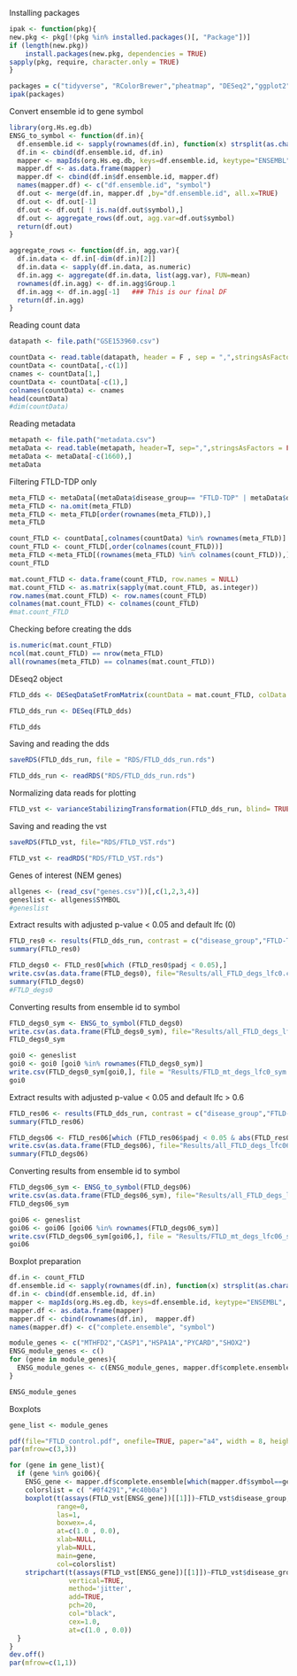 
Installing packages 

```{r}
ipak <- function(pkg){
new.pkg <- pkg[!(pkg %in% installed.packages()[, "Package"])]
if (length(new.pkg)) 
    install.packages(new.pkg, dependencies = TRUE)
sapply(pkg, require, character.only = TRUE)
}
```

```{r}
packages = c("tidyverse", "RColorBrewer","pheatmap", "DESeq2","ggplot2","lubridate", "tidyr","stringr","org.Hs.eg.db")
ipak(packages)
```


Convert ensemble id to gene symbol 

```{r}
library(org.Hs.eg.db)
ENSG_to_symbol <- function(df.in){
  df.ensemble.id <- sapply(rownames(df.in), function(x) strsplit(as.character(x),"\\.")[[1]][1])
  df.in <- cbind(df.ensemble.id, df.in)
  mapper <- mapIds(org.Hs.eg.db, keys=df.ensemble.id, keytype="ENSEMBL", column="SYMBOL", multiVals="first")
  mapper.df <- as.data.frame(mapper)
  mapper.df <- cbind(df.in$df.ensemble.id, mapper.df)
  names(mapper.df) <- c("df.ensemble.id", "symbol")
  df.out <- merge(df.in, mapper.df ,by="df.ensemble.id", all.x=TRUE)
  df.out <- df.out[-1]
  df.out <- df.out[ ! is.na(df.out$symbol),]
  df.out <- aggregate_rows(df.out, agg.var=df.out$symbol)
  return(df.out)
}
```

```{r}
aggregate_rows <- function(df.in, agg.var){
  df.in.data <- df.in[-dim(df.in)[2]]
  df.in.data <- sapply(df.in.data, as.numeric)
  df.in.agg <- aggregate(df.in.data, list(agg.var), FUN=mean)
  rownames(df.in.agg) <- df.in.agg$Group.1
  df.in.agg <- df.in.agg[-1]   ### This is our final DF
  return(df.in.agg)
}
```


Reading count data 

```{r}

datapath <- file.path("GSE153960.csv")

countData <- read.table(datapath, header = F , sep = ",",stringsAsFactors = F, row.names = 2)
countData <- countData[,-c(1)]
cnames <- countData[1,]
countData <- countData[-c(1),]
colnames(countData) <- cnames
head(countData)
#dim(countData)

```


Reading metadata 

```{r}
metapath <- file.path("metadata.csv")
metaData <- read.table(metapath, header=T, sep=",",stringsAsFactors = FALSE,row.names = 1)
metaData <- metaData[-c(1660),]
metaData

```


Filtering FTLD-TDP only 

```{r}
meta_FTLD <- metaData[(metaData$disease_group== "FTLD-TDP" | metaData$disease_group== "Control") & (metaData$tissue == "Frontal Cortex" | metaData$tissue == "Temporal Cortex") & (metaData$sequencing_platform == "NovaSeq") ,]
meta_FTLD <- na.omit(meta_FTLD)
meta_FTLD <- meta_FTLD[order(rownames(meta_FTLD)),]
meta_FTLD

```

```{r}
count_FTLD <- countData[,colnames(countData) %in% rownames(meta_FTLD)]
count_FTLD <- count_FTLD[,order(colnames(count_FTLD))]
meta_FTLD <-meta_FTLD[(rownames(meta_FTLD) %in% colnames(count_FTLD)),]
count_FTLD
```

```{r}
mat.count_FTLD <- data.frame(count_FTLD, row.names = NULL)
mat.count_FTLD <- as.matrix(sapply(mat.count_FTLD, as.integer))
row.names(mat.count_FTLD) <- row.names(count_FTLD)
colnames(mat.count_FTLD) <- colnames(count_FTLD)
#mat.count_FTLD
```

Checking before creating the dds 

```{r}
is.numeric(mat.count_FTLD)
ncol(mat.count_FTLD) == nrow(meta_FTLD)
all(rownames(meta_FTLD) == colnames(mat.count_FTLD))
```

DEseq2 object

```{r}
FTLD_dds <- DESeqDataSetFromMatrix(countData = mat.count_FTLD, colData =meta_FTLD, design = ~disease_group+tissue)
```


```{r}
FTLD_dds_run <- DESeq(FTLD_dds)
```
```{r}
FTLD_dds
```

Saving and reading the dds

```{r}
saveRDS(FTLD_dds_run, file = "RDS/FTLD_dds_run.rds")
```

```{r}
FTLD_dds_run <- readRDS("RDS/FTLD_dds_run.rds")
```

Normalizing data reads for plotting

```{r}
FTLD_vst <- varianceStabilizingTransformation(FTLD_dds_run, blind= TRUE)
```

Saving and reading the vst 

```{r}
saveRDS(FTLD_vst, file="RDS/FTLD_VST.rds")
```

```{r}
FTLD_vst <- readRDS("RDS/FTLD_VST.rds")
```

Genes of interest (NEM genes)

```{r}
allgenes <- (read_csv("genes.csv"))[,c(1,2,3,4)]
geneslist <- allgenes$SYMBOL
#geneslist
```


Extract results with adjusted p-value < 0.05 and default lfc (0)

```{r}
FTLD_res0 <- results(FTLD_dds_run, contrast = c("disease_group","FTLD-TDP","Control"), alpha = 0.05)
summary(FTLD_res0)
```
```{r}

FTLD_degs0 <- FTLD_res0[which (FTLD_res0$padj < 0.05),]
write.csv(as.data.frame(FTLD_degs0), file="Results/all_FTLD_degs_lfc0.csv")
summary(FTLD_degs0)
#FTLD_degs0
```

Converting results from ensemble id to symbol

```{r}
FTLD_degs0_sym <- ENSG_to_symbol(FTLD_degs0)
write.csv(as.data.frame(FTLD_degs0_sym), file="Results/all_FTLD_degs_lfc0_sym.csv")
FTLD_degs0_sym
```


```{r}
goi0 <- geneslist
goi0 <- goi0 [goi0 %in% rownames(FTLD_degs0_sym)]
write.csv(FTLD_degs0_sym[goi0,], file = "Results/FTLD_mt_degs_lfc0_sym.csv")
goi0
```

Extract results with adjusted p-value < 0.05 and default lfc > 0.6

```{r}
FTLD_res06 <- results(FTLD_dds_run, contrast = c("disease_group","FTLD-TDP","Control"), alpha = 0.05 , cooksCutoff = T, independentFiltering = F )
summary(FTLD_res06)
```

```{r}
FTLD_degs06 <- FTLD_res06[which (FTLD_res06$padj < 0.05 & abs(FTLD_res06$log2FoldChange)>0.6),]
write.csv(as.data.frame(FTLD_degs06), file="Results/all_FTLD_degs_lfc06.csv")
summary(FTLD_degs06)
```

Converting results from ensemble id to symbol

```{r}
FTLD_degs06_sym <- ENSG_to_symbol(FTLD_degs06)
write.csv(as.data.frame(FTLD_degs06_sym), file="Results/all_FTLD_degs_lfc06_sym.csv")
FTLD_degs06_sym
```

```{r}
goi06 <- geneslist
goi06 <- goi06 [goi06 %in% rownames(FTLD_degs06_sym)]
write.csv(FTLD_degs06_sym[goi06,], file = "Results/FTLD_mt_degs_lfc06_sym_.csv")
goi06

```


Boxplot preparation 


```{r}
df.in <- count_FTLD
df.ensemble.id <- sapply(rownames(df.in), function(x) strsplit(as.character(x),"\\.")[[1]][1])
df.in <- cbind(df.ensemble.id, df.in)
mapper <- mapIds(org.Hs.eg.db, keys=df.ensemble.id, keytype="ENSEMBL", column="SYMBOL", multiVals="first")
mapper.df <- as.data.frame(mapper)
mapper.df <- cbind(rownames(df.in),  mapper.df)
names(mapper.df) <- c("complete.ensemble", "symbol")


```

```{r}
module_genes <- c("MTHFD2","CASP1","HSPA1A","PYCARD","SHOX2")
ENSG_module_genes <- c()
for (gene in module_genes){
  ENSG_module_genes <- c(ENSG_module_genes, mapper.df$complete.ensemble[which(mapper.df$symbol==gene)])
}

ENSG_module_genes
```

Boxplots

```{r}

gene_list <- module_genes

pdf(file="FTLD_control.pdf", onefile=TRUE, paper="a4", width = 8, height = 11)
par(mfrow=c(3,3))

for (gene in gene_list){
  if (gene %in% goi06){
    ENSG_gene <- mapper.df$complete.ensemble[which(mapper.df$symbol==gene)]
    colorslist = c( "#0f4291","#c40b0a")
    boxplot(t(assays(FTLD_vst[ENSG_gene])[[1]])~FTLD_vst$disease_group,
            range=0, 
            las=1, 
            boxwex=.4,
            at=c(1.0 , 0.0),
            xlab=NULL, 
            ylab=NULL, 
            main=gene,
            col=colorslist)
    stripchart(t(assays(FTLD_vst[ENSG_gene])[[1]])~FTLD_vst$disease_group, 
               vertical=TRUE, 
               method='jitter', 
               add=TRUE, 
               pch=20, 
               col="black", 
               cex=1.0, 
               at=c(1.0 , 0.0))
  }
}
dev.off()
par(mfrow=c(1,1))
```



